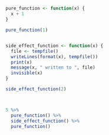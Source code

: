 ## <No caption defined>

<!-- Setup 34-function-purity.R -->
```r

```


<!-- Functions should do one thing, and do it well. -->
```r

```


<!-- Pure function: called for its return value, no side effects! -->
```r
pure_function <- function(x) {
  x + 1
}

pure_function(1)
```


<!-- Function with side effect: called for its side effect, returns input -->
```r

```


<!-- invisibly (=no changes to return value). -->
```r
side_effect_function <- function(x) {
  file <- tempfile()
  writeLines(format(x), tempfile())
  print(x)
  message(x, " written to ", file)
  invisible(x)
}

side_effect_function(2)
```


<!-- Separation helps isolate the side effects. -->
```r

```


<!-- If side effect functions return the, they remain composable with -->
```r

```


<!-- pure functions. -->
```r
5 %>%
  pure_function() %>%
  side_effect_function() %>%
  pure_function()
```
